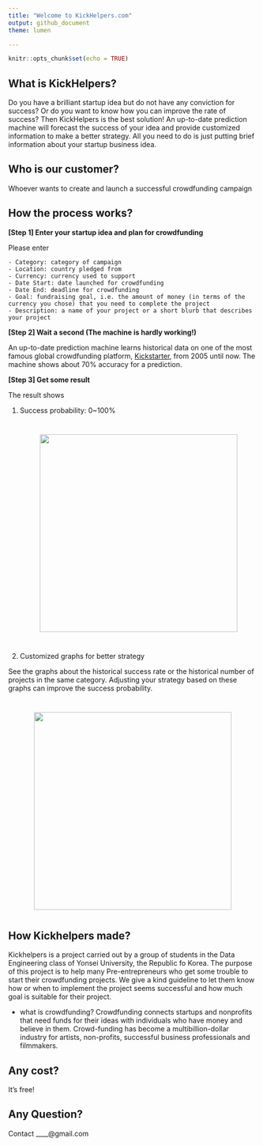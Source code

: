 ```yaml
---
title: "Welcome to KickHelpers.com"
output: github_document
theme: lumen

---
```


```r
knitr::opts_chunk$set(echo = TRUE)
```

## What is KickHelpers?

Do you have a  brilliant startup idea but do not have any conviction for success? Or do you want to know how you can improve the rate of success? Then KickHelpers is the best solution! An up-to-date prediction machine will forecast the success of your idea and provide customized information to make a better strategy.  All you need to do is just putting brief information about your startup business idea.

## Who is our customer?

Whoever wants to create and launch a successful crowdfunding campaign

## How the process works?

**[Step 1] Enter your startup idea and plan for crowdfunding**
	
Please enter

	- Category: category of campaign
	- Location: country pledged from
	- Currency: currency used to support
	- Date Start: date launched for crowdfunding
	- Date End: deadline for crowdfunding
	- Goal: fundraising goal, i.e. the amount of money (in terms of the currency you chose) that you need to complete the project
	- Description: a name of your project or a short blurb that describes your project

**[Step 2] Wait a second (The machine is hardly working!)**
	
An up-to-date prediction machine learns historical data on one of the most famous global crowdfunding platform, [Kickstarter](https://www.kickstarter.com), from 2005 until now. The machine shows about 70% accuracy for a prediction. 
	
**[Step 3]  Get some result**
  
The result shows

1. Success probability: 0~100%
<p align="center" style="margin: 40px 0;">
  <img style="width: 400px;" src="image/result_sample.png" />
</p>
2. Customized graphs for better strategy

See the graphs about the historical success rate or the historical number of projects in the same category. Adjusting your strategy based on these graphs can improve the success probability.
<p align="center" style="margin: 40px 0;">
  <img style="width: 400px;" src="image/graph_sample.png" />
</p>

## How Kickhelpers made?
Kickhelpers is a project carried out by a group of students in the Data Engineering class of Yonsei University, the Republic fo Korea. The purpose of this project is to help many Pre-entrepreneurs who get some trouble to start their crowdfunding projects. We give a kind guideline to let them know how or when to implement the project seems successful and how much goal is suitable for their project.

* what is crowdfunding?
Crowdfunding connects startups and nonprofits that need funds for their ideas with individuals who have money and believe in them. Crowd-funding has become a multibillion-dollar industry for artists, non-profits, successful business professionals and filmmakers.

## Any cost?
It's free!

## Any Question?
Contact  ____@gmail.com